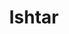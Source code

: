 ---
title: "Ishtar"
slug: "ishtar"
arcana: "Lovers"

image: "./Ishtar.jpg"

phys: ""
gun: ""
fire: ""
ice: ""
elec: "null"
wind: "weak"
psy: ""
nuke: ""
bless: ""
curse: ""
---